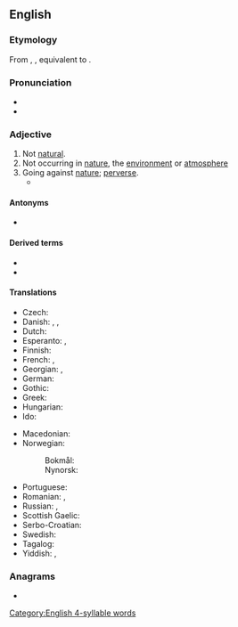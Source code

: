 ==English==

===Etymology===
From {{inh|en|enm|unnatural}}, {{m|enm|unnaturel}}, equivalent to {{af|en|un-|natural}}.

===Pronunciation===
* {{IPA|en|/ʌnˈnæt͡ʃəɹəl/}}
* {{hyph|en|un|nat|u|ral}}

===Adjective===
{{en-adj}}

# Not [[natural]].
# Not occurring in [[nature]], the [[environment]] or [[atmosphere]]
# Going against [[nature]]; [[perverse]].
#* {{quote-book|en|year=1859|author=Ferna Vale|title=Natalie; or, A Gem Among the Sea-Weeds|passage=Time wore heavily on with Winnie Santon, after Natalie had left them. Left as she was, much in her '''unnatural''' mother's society, who seemed to be never more pleased than when she might thwart her designs, or, in some manner act so as to make those about her uncomfortable, it was not to be wondered at, if she did sigh for other days, and a confidant, to whom she might unburden her heart.}}

====Antonyms====
* {{l|en|natural}}

====Derived terms====
* {{l|en|unnaturally}}
* {{l|en|unnaturalness}}

====Translations====
{{trans-top|not natural}}
* Czech: {{t|cs|nepřirozený}}
* Danish: {{t|da|unaturlig}}, {{t|da|unaturlig}}, {{t|da|unaturlig}}
* Dutch: {{t+|nl|onnatuurlijk}}
* Esperanto: {{t|eo|nenatura}}, {{t|eo|kontraŭnatura}}
* Finnish: {{t+|fi|luonnoton}}
* French: {{t+|fr|artificiel}}, {{t+|fr|innaturel|m}}
* Georgian: {{t|ka|ხელოვნური}}, {{t|ka|არაბუნებრივი}}
* German: {{t+|de|unnatürlich}}
* Gothic: {{t|got|𐌰𐌻𐌾𐌰𐌺𐌿𐌽𐍃}}
* Greek: {{t+|el|αφύσικος}}
* Hungarian: {{t+|hu|természetellenes}}
* Ido: {{t+|io|nenaturala}}
{{trans-mid}}
* Macedonian: {{t|mk|неприроден}}
* Norwegian:
*: Bokmål: {{t+|nb|unaturlig}}
*: Nynorsk: {{t|nn|unaturleg}}
* Portuguese: {{t|pt|antinatural}}
* Romanian: {{t+|ro|artificial}}, {{t+|ro|nenatural|m|n}}
* Russian: {{t+|ru|неесте́ственный}}, {{t+|ru|противоесте́ственный}}
* Scottish Gaelic: {{t|gd|mì-nàdarrach}}
* Serbo-Croatian: {{t+|sh|neprírodan}}
* Swedish: {{t+|sv|onaturlig}}
* Tagalog: {{t|tl|dilikas}}
* Yiddish: {{t|yi|איבער דער טבֿע|tr=iber der teyve|sc=Hebr}}, {{t|yi|אומנאַטירלעך|sc=Hebr}}
{{trans-bottom}}

===Anagrams===
* {{anagrams|en|a=aalnnrtuu|lunarnaut}}

[[Category:English 4-syllable words]]
